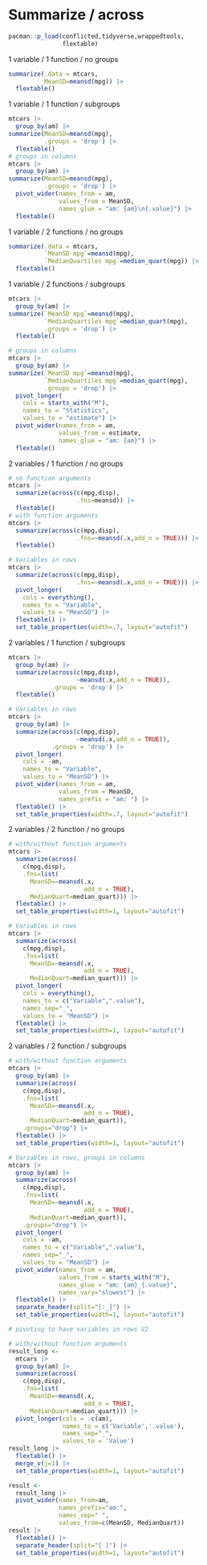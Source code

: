 # Summarize / across 

```r
pacman::p_load(conflicted,tidyverse,wrappedtools,
               flextable)
```

1 variable / 1 function / no groups

```r
summarize(.data = mtcars,
          MeanSD=meansd(mpg)) |> 
  flextable()
```

1 variable / 1 function / subgroups

```r
mtcars |> 
  group_by(am) |> 
summarize(MeanSD=meansd(mpg),
          .groups = 'drop') |> 
  flextable()
# groups in columns
mtcars |> 
  group_by(am) |> 
summarize(MeanSD=meansd(mpg),
          .groups = 'drop') |>
  pivot_wider(names_from = am,
              values_from = MeanSD,
              names_glue = "am: {am}\n{.value}") |>
  flextable()
```

1 variable / 2 functions / no groups

```r
summarize(.data = mtcars,
          `MeanSD mpg`=meansd(mpg),
          `MedianQuartiles mpg`=median_quart(mpg)) |> 
  flextable()
```

1 variable / 2 functions / subgroups

```r
mtcars |> 
  group_by(am) |> 
summarize(`MeanSD mpg`=meansd(mpg),
          `MedianQuartiles mpg`=median_quart(mpg),
          .groups = 'drop') |> 
  flextable()

# groups in columns
mtcars |> 
  group_by(am) |> 
summarize(`MeanSD mpg`=meansd(mpg),
          `MedianQuartiles mpg`=median_quart(mpg),
          .groups = 'drop') |> 
  pivot_longer(
    cols = starts_with("M"),
    names_to = "Statistics",
    values_to = "estimate") |>
  pivot_wider(names_from = am,
              values_from = estimate,
              names_glue = "am: {am}") |>
  flextable()
```

2 variables / 1 function / no groups

```r
# no function arguments
mtcars |> 
  summarize(across(c(mpg,disp),
                   .fns=meansd)) |> 
  flextable()
# with function arguments
mtcars |> 
  summarize(across(c(mpg,disp),
                   .fns=~meansd(.x,add_n = TRUE))) |> 
  flextable()

# Variables in rows
mtcars |> 
  summarize(across(c(mpg,disp),
                   .fns=~meansd(.x,add_n = TRUE))) |> 
  pivot_longer(
    cols = everything(),
    names_to = "Variable",
    values_to = "MeanSD") |>
  flextable() |> 
  set_table_properties(width=.7, layout="autofit")
```

2 variables / 1 function / subgroups

```r
mtcars |> 
  group_by(am) |> 
  summarize(across(c(mpg,disp),
                   ~meansd(.x,add_n = TRUE)),
            .groups = 'drop') |> 
  flextable()

# Variables in rows
mtcars |> 
  group_by(am) |> 
  summarize(across(c(mpg,disp),
                   ~meansd(.x,add_n = TRUE)),
            .groups = 'drop') |> 
  pivot_longer(
    cols = -am,
    names_to = "Variable",
    values_to = "MeanSD") |>
  pivot_wider(names_from = am,
              values_from = MeanSD,
              names_prefix = "am: ") |>
  flextable() |> 
  set_table_properties(width=.7, layout="autofit")
```

2 variables / 2 function / no groups

```r
# with/without function arguments
mtcars |> 
  summarize(across(
    c(mpg,disp),
    .fns=list(
      MeanSD=~meansd(.x,
                     add_n = TRUE),
      MedianQuart=median_quart))) |> 
  flextable() |> 
  set_table_properties(width=1, layout="autofit")

# Variables in rows
mtcars |> 
  summarize(across(
    c(mpg,disp),
    .fns=list(
      MeanSD=~meansd(.x,
                     add_n = TRUE),
      MedianQuart=median_quart))) |> 
  pivot_longer(
    cols = everything(),
    names_to = c("Variable",".value"),
    names_sep="_",
    values_to = "MeanSD") |>
  flextable() |> 
  set_table_properties(width=1, layout="autofit")
```

2 variables / 2 function / subgroups

```r
# with/without function arguments
mtcars |> 
  group_by(am) |> 
  summarize(across(
    c(mpg,disp),
    .fns=list(
      MeanSD=~meansd(.x,
                     add_n = TRUE),
      MedianQuart=median_quart)),
    .groups="drop") |> 
  flextable() |> 
  set_table_properties(width=1, layout="autofit")

# Variables in rows, groups in columns
mtcars |> 
  group_by(am) |> 
  summarize(across(
    c(mpg,disp),
    .fns=list(
      MeanSD=~meansd(.x,
                     add_n = TRUE),
      MedianQuart=median_quart)),
    .groups="drop") |> 
  pivot_longer(
    cols = -am,
    names_to = c("Variable",".value"),
    names_sep="_",
    values_to = "MeanSD") |>
  pivot_wider(names_from = am,
              values_from = starts_with("M"),
              names_glue = "am: {am}_{.value}",
              names_vary="slowest") |>
  flextable() |> 
  separate_header(split="[:_]") |>
  set_table_properties(width=1, layout="autofit")

# pivoting to have variables in rows V2

# with/without function arguments
result_long <- 
  mtcars |> 
  group_by(am) |> 
  summarize(across(
    c(mpg,disp),
    .fns=list(
      MeanSD=~meansd(.x,
                     add_n = TRUE),
      MedianQuart=median_quart))) |> 
  pivot_longer(cols = -c(am),
               names_to = c('Variable','.value'),
               names_sep="_",
               values_to = 'Value')
result_long |> 
  flextable() |> 
  merge_v(j=1) |> 
  set_table_properties(width=1, layout="autofit")

result <- 
  result_long |> 
  pivot_wider(names_from=am,
              names_prefix="am:",
              names_sep=" ",
              values_from=c(MeanSD, MedianQuart))
result |> 
  flextable() |> 
  separate_header(split="[ ]") |> 
  set_table_properties(width=1, layout="autofit")
```

